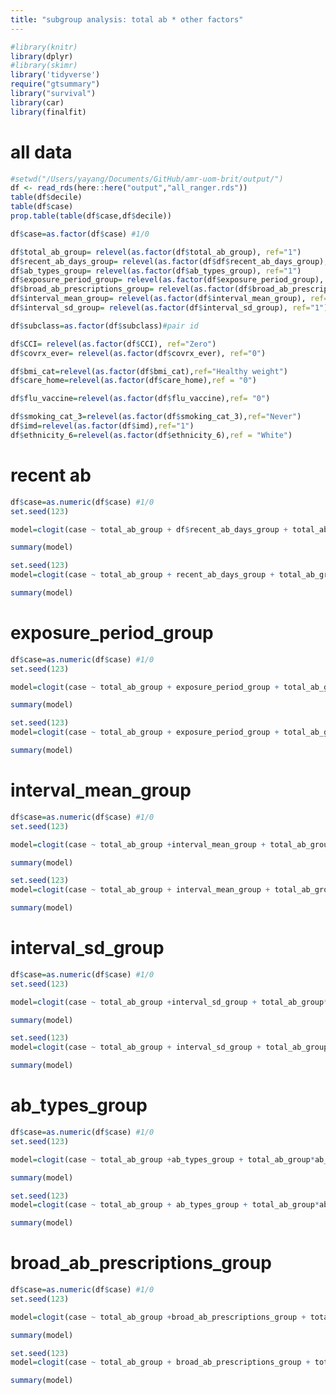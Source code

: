 ```yaml
---
title: "subgroup analysis: total ab * other factors"
---
```


```r
#library(knitr)
library(dplyr)
#library(skimr)
library('tidyverse')
require("gtsummary")
library("survival")
library(car)
library(finalfit)
```

# all data
```r
#setwd("/Users/yayang/Documents/GitHub/amr-uom-brit/output/")
df <- read_rds(here::here("output","all_ranger.rds"))
table(df$decile)
table(df$case)
prop.table(table(df$case,df$decile))

df$case=as.factor(df$case) #1/0

df$total_ab_group= relevel(as.factor(df$total_ab_group), ref="1")
df$recent_ab_days_group= relevel(as.factor(df$df$recent_ab_days_group), ref="1")
df$ab_types_group= relevel(as.factor(df$ab_types_group), ref="1")
df$exposure_period_group= relevel(as.factor(df$exposure_period_group), ref="1")
df$broad_ab_prescriptions_group= relevel(as.factor(df$broad_ab_prescriptions_group), ref="1")
df$interval_mean_group= relevel(as.factor(df$interval_mean_group), ref="1")
df$interval_sd_group= relevel(as.factor(df$interval_sd_group), ref="1")

df$subclass=as.factor(df$subclass)#pair id

df$CCI= relevel(as.factor(df$CCI), ref="Zero")
df$covrx_ever= relevel(as.factor(df$covrx_ever), ref="0")

df$bmi_cat=relevel(as.factor(df$bmi_cat),ref="Healthy weight")
df$care_home=relevel(as.factor(df$care_home),ref = "0")

df$flu_vaccine=relevel(as.factor(df$flu_vaccine),ref= "0")

df$smoking_cat_3=relevel(as.factor(df$smoking_cat_3),ref="Never")
df$imd=relevel(as.factor(df$imd),ref="1")
df$ethnicity_6=relevel(as.factor(df$ethnicity_6),ref = "White")
```

# recent ab

```r
df$case=as.numeric(df$case) #1/0
set.seed(123)

model=clogit(case ~ total_ab_group + df$recent_ab_days_group + total_ab_group*recent_ab_days_group+ strata(subclass),df) 

summary(model)

set.seed(123)
model=clogit(case ~ total_ab_group + recent_ab_days_group + total_ab_group*recent_ab_days_group + CCI + covrx_ever + bmi_cat + care_home + flu_vaccine + smoking_cat_3 + imd+ ethnicity_6 + strata(subclass),df) 

summary(model)
```



# exposure_period_group

```r
df$case=as.numeric(df$case) #1/0
set.seed(123)

model=clogit(case ~ total_ab_group + exposure_period_group + total_ab_group*exposure_period_group+ strata(subclass),df) 

summary(model)

set.seed(123)
model=clogit(case ~ total_ab_group + exposure_period_group + total_ab_group*exposure_period_group + CCI + covrx_ever + bmi_cat + care_home + flu_vaccine + smoking_cat_3 + imd+ ethnicity_6 + strata(subclass),df) 

summary(model)
```

# interval_mean_group

```r
df$case=as.numeric(df$case) #1/0
set.seed(123)

model=clogit(case ~ total_ab_group +interval_mean_group + total_ab_group*interval_mean_group+ strata(subclass),df) 

summary(model)

set.seed(123)
model=clogit(case ~ total_ab_group + interval_mean_group + total_ab_group*interval_mean_group + CCI + covrx_ever + bmi_cat + care_home + flu_vaccine + smoking_cat_3 + imd+ ethnicity_6 + strata(subclass),df) 

summary(model)
```


# interval_sd_group

```r
df$case=as.numeric(df$case) #1/0
set.seed(123)

model=clogit(case ~ total_ab_group +interval_sd_group + total_ab_group*interval_sd_group+ strata(subclass),df) 

summary(model)

set.seed(123)
model=clogit(case ~ total_ab_group + interval_sd_group + total_ab_group*interval_sd_group + CCI + covrx_ever + bmi_cat + care_home + flu_vaccine + smoking_cat_3 + imd+ ethnicity_6 + strata(subclass),df) 

summary(model)

```

# ab_types_group

```r
df$case=as.numeric(df$case) #1/0
set.seed(123)

model=clogit(case ~ total_ab_group +ab_types_group + total_ab_group*ab_types_group+ strata(subclass),df) 

summary(model)

set.seed(123)
model=clogit(case ~ total_ab_group + ab_types_group + total_ab_group*ab_types_group + CCI + covrx_ever + bmi_cat + care_home + flu_vaccine + smoking_cat_3 + imd+ ethnicity_6 + strata(subclass),df) 

summary(model)

```



# broad_ab_prescriptions_group

```r
df$case=as.numeric(df$case) #1/0
set.seed(123)

model=clogit(case ~ total_ab_group +broad_ab_prescriptions_group + total_ab_group*broad_ab_prescriptions_group+ strata(subclass),df) 

summary(model)

set.seed(123)
model=clogit(case ~ total_ab_group + broad_ab_prescriptions_group + total_ab_group*broad_ab_prescriptions_group + CCI + covrx_ever + bmi_cat + care_home + flu_vaccine + smoking_cat_3 + imd+ ethnicity_6 + strata(subclass),df) 

summary(model)

```
